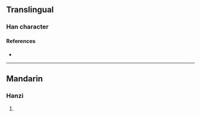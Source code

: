 {{character info/new}}
==Translingual==

===Han character===
{{Han char|rn=86|rad=火|as=08|sn=12|four=|canj=FHWJ|ids=⿰火卑}}

====References====
* {{Han ref|kx=0675.150|dkj=19151|hdz=32209.160|uh=7137|ud=28983}}

----

==Mandarin==

===Hanzi===
{{cmn-hanzi|pin=[[pí]] ([[pi2]])|wg=p'i<sup>2</sup>}}

# {{defn|lang=cmn|sort=火08}}